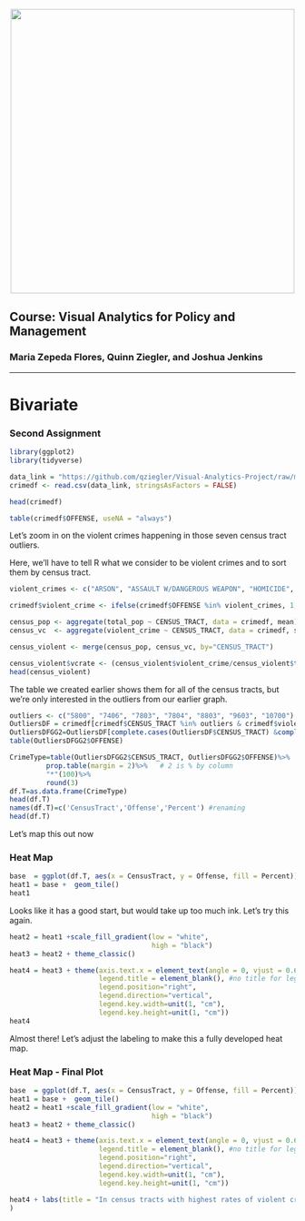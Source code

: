 
<br> 
<center><img src="http://i.imgur.com/sSaOozN.png" width="500"></center>


## Course: Visual Analytics for Policy and Management

### Maria Zepeda Flores, Quinn Ziegler, and Joshua Jenkins 

_____
<a id='part1'></a>

# Bivariate
### Second Assignment 
```r
library(ggplot2)
library(tidyverse)
```


```r
data_link = "https://github.com/qziegler/Visual-Analytics-Project/raw/master/data/dc_crime_tract_demo.csv"
crimedf <- read.csv(data_link, stringsAsFactors = FALSE)
```

```r
head(crimedf)
```



```r
table(crimedf$OFFENSE, useNA = "always")
```

Let's zoom in on the violent crimes happening in those seven census tract outliers. 

Here, we'll have to tell R what we consider to be violent crimes and to sort them by census tract.

```r
violent_crimes <- c("ARSON", "ASSAULT W/DANGEROUS WEAPON", "HOMICIDE", "ROBBERY", "SEX ABUSE")

crimedf$violent_crime <- ifelse(crimedf$OFFENSE %in% violent_crimes, 1, 0)

census_pop <- aggregate(total_pop ~ CENSUS_TRACT, data = crimedf, mean)
census_vc  <- aggregate(violent_crime ~ CENSUS_TRACT, data = crimedf, sum)

census_violent <- merge(census_pop, census_vc, by="CENSUS_TRACT")

census_violent$vcrate <- (census_violent$violent_crime/census_violent$total_pop)*100000
head(census_violent)
```

The table we created earlier shows them for all of the census tracts, but we're only interested in the outliers from our earlier graph. 

```r
outliers <- c("5800", "7406", "7803", "7804", "8803", "9603", "10700")
OutliersDF = crimedf[crimedf$CENSUS_TRACT %in% outliers & crimedf$violent_crime == 1,]
OutliersDFGG2=OutliersDF[complete.cases(OutliersDF$CENSUS_TRACT) &complete.cases(OutliersDF$OFFENSE),]
table(OutliersDFGG2$OFFENSE)
```


```r
CrimeType=table(OutliersDFGG2$CENSUS_TRACT, OutliersDFGG2$OFFENSE)%>%
         prop.table(margin = 2)%>%   # 2 is % by column
         "*"(100)%>%
         round(3)
df.T=as.data.frame(CrimeType)
head(df.T)
names(df.T)=c('CensusTract','Offense','Percent') #renaming
head(df.T)
```

Let's map this out now

### Heat Map

```r
base  = ggplot(df.T, aes(x = CensusTract, y = Offense, fill = Percent)) 
heat1 = base +  geom_tile() 
heat1

```

Looks like it has a good start, but would take up too much ink. 
Let's try this again.

```r
heat2 = heat1 +scale_fill_gradient(low = "white", 
                                   high = "black")
heat3 = heat2 + theme_classic() 

heat4 = heat3 + theme(axis.text.x = element_text(angle = 0, vjust = 0.6), 
                      legend.title = element_blank(), #no title for legend
                      legend.position="right", 
                      legend.direction="vertical",
                      legend.key.width=unit(1, "cm"),
                      legend.key.height=unit(1, "cm")) 
heat4
```

Almost there!
Let's adjust the labeling to make this a fully developed heat map.

### Heat Map - Final Plot

```r
base  = ggplot(df.T, aes(x = CensusTract, y = Offense, fill = Percent)) 
heat1 = base +  geom_tile() 
heat2 = heat1 +scale_fill_gradient(low = "white", 
                                   high = "black")
heat3 = heat2 + theme_classic() 

heat4 = heat3 + theme(axis.text.x = element_text(angle = 0, vjust = 0.6), 
                      legend.title = element_blank(), #no title for legend
                      legend.position="right", 
                      legend.direction="vertical",
                      legend.key.width=unit(1, "cm"),
                      legend.key.height=unit(1, "cm")) 

heat4 + labs(title = "In census tracts with highest rates of violent crimes,\nwhich violent crimes are most common?", y="Type of Violent Crime", x="Census Tract", caption= "Source: Washington, DC Metropolitan Police Department") + theme(plot.title = element_text(face="bold", size=16, hjust=.5), plot.subtitle = element_text(size = 14, hjust = 1), plot.caption = element_text(hjust = 0, vjust = -1), 
)
```

